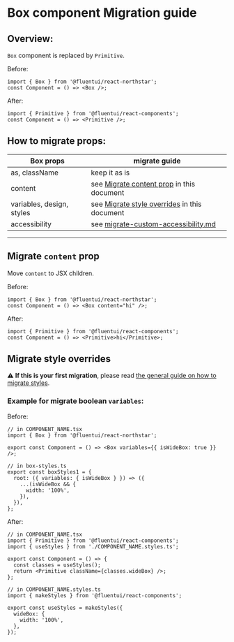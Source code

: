 
<Meta title="Concepts/Migration/from v0/Components/Box Migration" />

# Box component Migration guide

## Overview:

`Box` component is replaced by `Primitive`.

Before:

```tsx
import { Box } from '@fluentui/react-northstar';
const Component = () => <Box />;
```

After:

```tsx
import { Primitive } from '@fluentui/react-components';
const Component = () => <Primitive />;
```

## How to migrate props:

| Box props                 | migrate guide                                                                                            |
| ------------------------- | -------------------------------------------------------------------------------------------------------- |
| as, className             | keep it as is                                                                                            |
| content                   | see [Migrate content prop](#./Migrate-`content`-prop) in this document                                   |
| variables, design, styles | see [Migrate style overrides](#./Migrate-style-overrides) in this document                               |
| accessibility             | see [migrate-custom-accessibility.md](?path=/docs/concepts-migration-from-v0-custom-accessibility--page) |

---

## Migrate `content` prop

Move `content` to JSX children.

Before:

```tsx
import { Box } from '@fluentui/react-northstar';
const Component = () => <Box content="hi" />;
```

After:

```tsx
import { Primitive } from '@fluentui/react-components';
const Component = () => <Primitive>hi</Primitive>;
```

## Migrate style overrides

⚠️ **If this is your first migration**, please read [the general guide on how to migrate styles](?path=/docs/concepts-migration-from-v0-custom-style-overrides--page).

### Example for migrate boolean `variables`:

Before:

```tsx
// in COMPONENT_NAME.tsx
import { Box } from '@fluentui/react-northstar';

export const Component = () => <Box variables={{ isWideBox: true }} />;

// in box-styles.ts
export const boxStyles1 = {
  root: ({ variables: { isWideBox } }) => ({
    ...(isWideBox && {
      width: '100%',
    }),
  }),
};
```

After:

```tsx
// in COMPONENT_NAME.tsx
import { Primitive } from '@fluentui/react-components';
import { useStyles } from './COMPONENT_NAME.styles.ts';

export const Component = () => {
  const classes = useStyles();
  return <Primitive className={classes.wideBox} />;
};

// in COMPONENT_NAME.styles.ts
import { makeStyles } from '@fluentui/react-components';

export const useStyles = makeStyles({
  wideBox: {
    width: '100%',
  },
});
```
